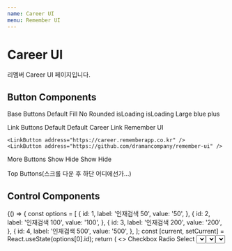 ```yaml
---
name: Career UI
menu: Remember UI
---
```











# Career UI

리멤버 Career UI 페이지입니다.

## Button Components

<Playground>
  Base Buttons
  <DoczContainer direction="row">
    <BaseButton>Default</BaseButton>
    <BaseButton fill>Fill</BaseButton>
    <BaseButton rounded={false} disabled width={150}>
      No Rounded
    </BaseButton>
    <BaseButton isLoading>isLoading</BaseButton>
    <BaseButton isLoading color="black" size="large" width={150}>
      isLoading
    </BaseButton>
    <BaseButton color="blue" size="large" width={150}>
      Large blue
    </BaseButton>
    <BaseButton fill color="plus" size="xlarge" width={150}>
      plus
    </BaseButton>
  </DoczContainer>

  Link Buttons
  <DoczContainer direction="row">
    <LinkButton>Default</LinkButton>
    <LinkButton showAddress={false}>Default</LinkButton>
    <LinkButton showAddress={false} address="https://career.rememberapp.co.kr">
      Career Link
    </LinkButton>
    <LinkButton showAddress={false} address="https://dramancompany.github.io/remember-ui/">
      Remember UI
    </LinkButton>

    <LinkButton address="https://career.rememberapp.co.kr" />
    <LinkButton address="https://github.com/dramancompany/remember-ui" />
  </DoczContainer>

  More Buttons
  <DoczContainer direction="row">
    <BaseButton color="black">
      Show
      <MoreButton />
    </BaseButton>
    <BaseButton color="black">
      Hide
      <MoreButton value />
    </BaseButton>
    <BaseButton fill>
      Show
      <MoreButton size="large" />
    </BaseButton>
    <BaseButton fill>
      Hide
      <MoreButton value size="large" />
    </BaseButton>
  </DoczContainer>

  Top Buttons(스크롤 다운 후 하단 어디에선가...)
  <TopButton />

</Playground>


## Control Components

<Playground>
  {() => {
    const options = [
      {
        id: 1,
        label: '인재검색 50',
        value: '50',
      },
      {
        id: 2,
        label: '인재검색 100',
        value: '100',
      },
      {
        id: 3,
        label: '인재검색 200',
        value: '200',
      },
      {
        id: 4,
        label: '인재검색 500',
        value: '500',
      },
    ];
    const [current, setCurrent] = React.useState(options[0].id);
    return (
      <>
        Checkbox
        <DoczContainer direction="row">
          <Checkbox state="on" />
          <Checkbox state="off" />
          <Checkbox state="on" disabled />
        </DoczContainer>
        Radio
        <DoczContainer direction="row">
          <Radio isChecked />
          <Radio />
        </DoczContainer>
        Select
        <DoczContainer direction="row">
          <Select
            className="pass-type"
            label="상품 종류"
            value={current}
            onChange={setCurrent}
            options={options}
          /> 
          <br/>
          <Select
            className="pass-type2"
            label="상품 종류1"
            value={current}
            onChange={setCurrent}
            options={options}
            required
            isFixedSelect
          />
          <br />
          <Select
            className="pass-type2"
            label="상품 종류2"
            value={current}
            onChange={setCurrent}
            options={options}
            required
            maxHeight={100}
          />
        </DoczContainer>
        Popover
        <DoczContainer direction="row">
          <Popover
            content={
              <div>
                <PopoverItem onClick={() => alert("Pop!")}>
                  쿠폰 등록1
                </PopoverItem>
                <PopoverItem onClick={() => alert("Pop!")}>
                  쿠폰 등록2
                </PopoverItem>
                <PopoverItem onClick={() => alert("Pop!")}>
                  쿠폰 등록3
                </PopoverItem>
              </div>
            }
          >
          <BaseButton fill width={150} size={"large"}>Popover</BaseButton>
          </Popover>
        </DoczContainer>
      </>
    );
  }}
</Playground>


## Input Components

<Playground>
  Base Input
  <DoczContainer direction="row">
    <BaseInput
      name="baseInput"
      label="제목"
      placeholder="제목을 입력하세요 (최대 50자)"
      maxLength={50}
      marginBottom={10}
    />

    <BaseInput
      name="baseInputDisabled"
      label="제목"
      disabled
    />
  </DoczContainer>

  Double Input
  <DoczContainer direction="row">
    <DoubleInput
      label1="유효 기간"
      value1={12}
      value2={25}
      name1="expiryDateMonth"
      name2="expiryDateYear"
      placeholder1="MM"
      placeholder2="YY"
      maxLength={2}
      onlyNumber
    />
  </DoczContainer>

  Image Input
  <DoczContainer direction="row">
    <ImageInput
      label="회사 로고 이미지"
      id="company-logo-img"
    />
  </DoczContainer>

  Masking Input
  <DoczContainer direction="row">
    <MaskingInput
      mask={[
        /[0-9]/,
        /[0-9]/,
        /[0-9]/,
        '-',
        /[0-9]/,
        /[0-9]/,
        '-',
        /[0-9]/,
        /[0-9]/,
        /[0-9]/,
        /[0-9]/,
        /[0-9]/,
      ]}
      type="text"
      name="registraionNumber"
      label="사업자등록번호"
      placeholder="10자리 숫자 입력(000-00-00000)"
    />
  </DoczContainer>

   Textarea
  <DoczContainer direction="row">
    <Textarea
      label={"문의내용"}
      type="text"
      name="message"
      maxLength={1500}
      placeholder={"1500자 내로 문의 내용을 적어 주세요."}
      required
    />
  </DoczContainer>
</Playground>

## Tooltip Components

<Playground>
  Tooltip
  <DoczContainer direction="row">
    <Tooltip 
      content={
        <span>
          제안을 보낸 후보자는 포지션에서
          <br /> 삭제할 수 없습니다
        </span>
      }
    />
    <Tooltip
      offset="4, 20"
      arrow={false}
      theme="dcdark"
      size="medium"
      content="추가하기"
      placement="top"
      type="plus"
      iconStyle={{ marginLeft: '10px' }}
    />
    <Tooltip
      theme="dcdark"
      size="medium"
      content="전체 보기"
      placement="right"
      type="plus"
      customComponent={
        <div style={{marginLeft: '20px', cursor:'pointer'}}>
          전체보기
        </div>
      }
    />
  </DoczContainer>

  Info Tooltip
  <DoczContainer direction="row">
    <InfoTooltip 
      target="info1"
      content={
        <span>
          툴팁을 클릭하면, 다시 보지 않게 됩니다.<br /> 
          로컬스토리지에서 툴팁을 닫았는지 확인 후 보여줍니다.
        </span>
      }
    />
  </DoczContainer>

</Playground>

## General Components

<Playground>
  Chip
  <DoczContainer direction="row">
    <Chip>Some message1</Chip>
    <Chip>Some message2</Chip>
    <Chip>Some message3</Chip>
    <Chip>Some message4</Chip>
    <Chip isOverflowed>
      Blah blah~
      BlahblahBlahblahBlahblahBlahblahBlahblahBlahblahBlahblahBlahblahBlahblahBlahblahBlahblahBlahblahBlahblahBlahblahBlahblahBlahblah
    </Chip>
  </DoczContainer>

  Spinner
  <DoczContainer direction="row">
    <Spinner />
    <Spinner width={10} height={10} borderWeight={2} />
  </DoczContainer>

  Pagination
  <DoczContainer direction="column">
    <Pagination
      onChangePage={()=>{}}
      activePage={1}
      totalItemCount={56}
      pageRangeDisplayed={10}
      itemCountPerPage={10}
    />
    <Pagination
      onChangePage={()=>{}}
      activePage={2}
      totalItemCount={56}
      pageRangeDisplayed={2}
      itemCountPerPage={10}
    />
  </DoczContainer>
</Playground>
